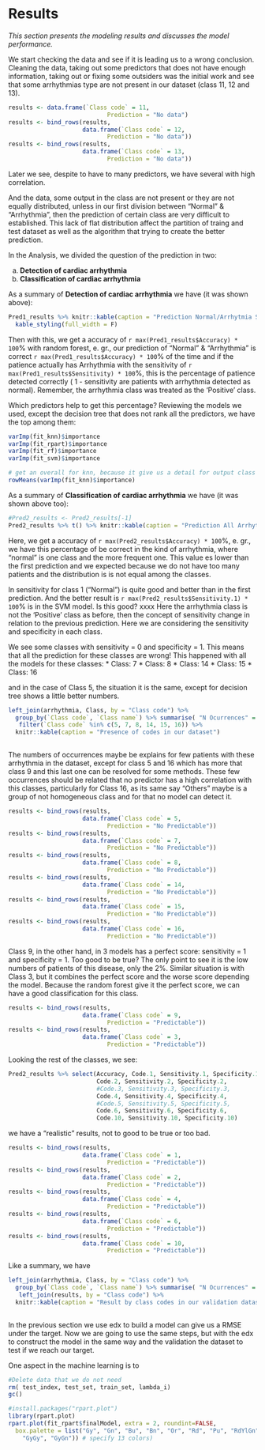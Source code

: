 # Results
*This section presents the modeling results and discusses the model performance.*

We start checking the data and see if it is leading us to a wrong conclusion. Cleaning the data, taking out some predictors that does not have enough information, taking out or fixing some outsiders was the initial work and see that some arrhythmias type are not present in our dataset (class 11, 12 and 13).

```r
results <- data.frame(`Class code` = 11,
                            Prediction = "No data")
results <- bind_rows(results,
                     data.frame(`Class code` = 12,
                            Prediction = "No data"))
results <- bind_rows(results,
                     data.frame(`Class code` = 13,
                            Prediction = "No data"))
```



Later we see, despite to have to many predictors, we have several with high correlation.

And the data, some output in the class are not present or they are not equally distributed, unless in our first division between “Normal” & “Arrhythmia”, then the prediction of certain class are very difficult to established. This lack of flat distribution affect the partition of traing and test dataset as well as the algorithm that trying to create the better prediction.

In the Analysis, we divided the question of the prediction in two:

a. **Detection of cardiac arrhythmia** 
b. **Classification of cardiac arrhythmia**



As a summary of **Detection of cardiac arrhythmia** we have (it was shown above):

```r

Pred1_results %>% knitr::kable(caption = "Prediction Normal/Arrhytmia Summary", "html") %>%
  kable_styling(full_width = F)
```


Then with this, we get a accuracy of `r max(Pred1_results$Accuracy) * 100`% with random forest, e. gr., our prediction of “Normal” & “Arrhythmia” is correct `r max(Pred1_results$Accuracy) * 100`% of the time and if the patience actually has Arrhythmia with the sensitivity of `r max(Pred1_results$Sensitivity) * 100`%, this is the percentage of patience detected correctly ( 1 - sensitivity are patients with arrhythmia detected as normal). Remember, the arrhythmia class was treated as the ‘Positive’ class.


Which predictors help to get this percentage? Reviewing the models we used, except the decision tree that does not rank all the predictors, we have the top among them:




```r
varImp(fit_knn)$importance
varImp(fit_rpart)$importance
varImp(fit_rf)$importance
varImp(fit_svm)$importance

# get an overall for knn, because it give us a detail for output class
rowMeans(varImp(fit_knn)$importance)
```




As a summary of **Classification of cardiac arrhythmia** we have (it was shown above too):

```r
#Pred2_results <- Pred2_results[-1]
Pred2_results %>% t() %>% knitr::kable(caption = "Prediction All Arrhytmia Classification Summary")
```



Here, we get a accuracy of `r max(Pred2_results$Accuracy) * 100`%, e. gr., we have this percentage of be correct in the kind of arrhythmia, where "normal" is one class and the more frequent one. This value es lower than the first prediction and we expected because we do not have too many patients and the distribution is is not equal among the classes. 

In sensitivity for class 1 ("Normal") is quite good and better than in the first prediction. And the better result is `r max(Pred2_results$Sensitivity.1) * 100`% is in the SVM model. Is this good?  xxxx
Here the arrhythmia class is not the ‘Positive’ class as before, then the concept of sensitivity change in relation to the previous prediction. Here we are considering the sensitivity and specificity in each class.

We see some classes with sensitivity = 0 and specificity = 1. This means that all the prediction for these classes are wrong! This happened with all the models for these classes:
* Class: 7
* Class: 8
* Class: 14
* Class: 15
* Class: 16

and in the case of Class 5, the situation it is the same, except for decision tree shows a little better numbers.

```r
left_join(arrhythmia, Class, by = "Class code") %>% 
  group_by(`Class code`, `Class name`) %>% summarise( "N Ocurrences" = n(), Percentage = round(100*n()/nrow(arrhythmia),digits = 1)) %>%
   filter(`Class code` %in% c(5, 7, 8, 14, 15, 16)) %>%
  knitr::kable(caption = "Presence of codes in our dataset")
  
```

The numbers of occurrences maybe be explains for few patients with these arrhythmia in the dataset, except for class 5 and 16 which has more that class 9 and this last one can be resolved for some methods. These few occurrences should be related that no predictor has a high correlation with this classes, particularly for Class 16, as its same say "Others" maybe is a group of not homogeneous class and for that no model can detect it.

```r
results <- bind_rows(results,
                     data.frame(`Class code` = 5,
                            Prediction = "No Predictable"))
results <- bind_rows(results,
                     data.frame(`Class code` = 7,
                            Prediction = "No Predictable"))
results <- bind_rows(results,
                     data.frame(`Class code` = 8,
                            Prediction = "No Predictable"))
results <- bind_rows(results,
                     data.frame(`Class code` = 14,
                            Prediction = "No Predictable"))
results <- bind_rows(results,
                     data.frame(`Class code` = 15,
                            Prediction = "No Predictable"))
results <- bind_rows(results,
                     data.frame(`Class code` = 16,
                            Prediction = "No Predictable"))
```

Class 9, in the other hand, in 3 models has a perfect score: sensitivity = 1 and specificity = 1. Too good to be true? The only point to see it is the low numbers of patients of this disease, only the 2%.
Similar situation is with Class 3, but it combines the perfect score and the worse score depending the model. Because the random forest give it the perfect score, we can have a good classification for this class.


```r
results <- bind_rows(results,
                     data.frame(`Class code` = 9,
                            Prediction = "Predictable"))
results <- bind_rows(results,
                     data.frame(`Class code` = 3,
                            Prediction = "Predictable"))
```

Looking the rest of the classes, we see:

```r
Pred2_results %>% select(Accuracy, Code.1, Sensitivity.1, Specificity.1,
                         Code.2, Sensitivity.2, Specificity.2,
                         #Code.3, Sensitivity.3, Specificity.3,
                         Code.4, Sensitivity.4, Specificity.4,
                         #Code.5, Sensitivity.5, Specificity.5,
                         Code.6, Sensitivity.6, Specificity.6,
                         Code.10, Sensitivity.10, Specificity.10)
```

we have a "realistic" results, not to good to be true or too bad.

```r
results <- bind_rows(results,
                     data.frame(`Class code` = 1,
                            Prediction = "Predictable"))
results <- bind_rows(results,
                     data.frame(`Class code` = 2,
                            Prediction = "Predictable"))
results <- bind_rows(results,
                     data.frame(`Class code` = 4,
                            Prediction = "Predictable"))
results <- bind_rows(results,
                     data.frame(`Class code` = 6,
                            Prediction = "Predictable"))
results <- bind_rows(results,
                     data.frame(`Class code` = 10,
                            Prediction = "Predictable"))
```


Like a summary, we have

```r
left_join(arrhythmia, Class, by = "Class code") %>% 
  group_by(`Class code`, `Class name`) %>% summarise( "N Ocurrences" = n(), Percentage = round(100*n()/nrow(arrhythmia),digits = 1)) %>%
   left_join(results, by = "Class code") %>% 
  knitr::kable(caption = "Result by class codes in our validation dataset")
  
```






In the previous section we use edx to build a model can give us a RMSE under the target. Now we are going to use the same steps, but with the edx to construct the model in the same way and the validation the dataset to test if we reach our target.


One aspect in the machine learning is to 

```r
#Delete data that we do not need
rm( test_index, test_set, train_set, lambda_i)
gc()
```
    




```r
#install.packages("rpart.plot")
library(rpart.plot)
rpart.plot(fit_rpart$finalModel, extra = 2, roundint=FALSE,
  box.palette = list("Gy", "Gn", "Bu", "Bn", "Or", "Rd", "Pu", "RdYlGn", "GnYlRd", "BlGnYl","YlGnBl",
    "GyGy", "GyGn")) # specify 13 colors)
```









\newpage